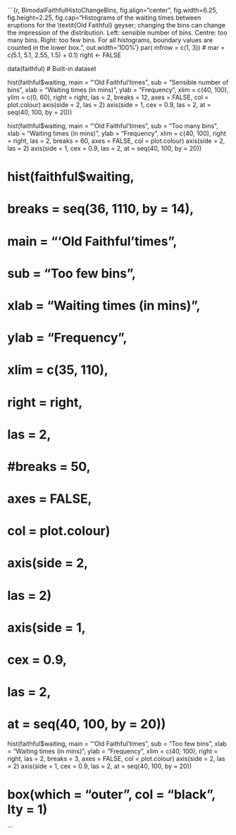 

```{r, BimodalFaithfulHistoChangeBins, fig.align="center", fig.width=6.25, fig.height=2.25, fig.cap="Histograms of the waiting times between eruptions for the \\textit{Old Faithful} geyser; changing the bins can change the impression of the distribution. Left: sensible number of bins. Centre: too many bins. Right: too few bins. For all histograms, boundary values are counted in the lower box.", out.width='100%'}
par( mfrow = c(1, 3))
#     mar = c(5.1, 5.1, 2.55, 1.5) + 0.1) 
right <- FALSE

data(faithful) # Built-in dataset

hist(faithful$waiting,
     main  = "'Old Faithful'\nwaiting times",
     sub = "Sensible number of bins",
     xlab = "Waiting times (in mins)",
     ylab = "Frequency",
     xlim = c(40, 100),
     ylim = c(0, 60),
     right = right,
     las = 2,
     breaks = 12,
     axes = FALSE,
     col = plot.colour)
axis(side = 2, 
     las = 2)
axis(side = 1,
     cex = 0.9,
     las = 2,
     at = seq(40, 100, by = 20))

hist(faithful$waiting,
     main  = "'Old Faithful'\nwaiting times",
     sub = "Too many bins",
     xlab = "Waiting times (in mins)",
     ylab = "Frequency",
     xlim = c(40, 100),
     right = right,
     las = 2,
     breaks = 60,
     axes = FALSE,
     col = plot.colour)
axis(side = 2, 
     las = 2)
axis(side = 1,
     cex = 0.9,
     las = 2,
     at = seq(40, 100, by = 20))


# hist(faithful$waiting,
#      breaks = seq(36, 1110, by = 14),
#      main  = "'Old Faithful'\nwaiting times",
#      sub = "Too few bins",
#      xlab = "Waiting times (in mins)",
#      ylab = "Frequency",
#      xlim = c(35, 110),
#      right = right,
#      las = 2,
#      #breaks = 50,
#      axes = FALSE,
#      col = plot.colour)
# axis(side = 2, 
#      las = 2)
# axis(side = 1,
#      cex = 0.9,
#      las = 2,
#      at = seq(40, 100, by = 20))

hist(faithful$waiting,
     main  = "'Old Faithful'\nwaiting times",
     sub = "Too few bins",
     xlab = "Waiting times (in mins)",
     ylab = "Frequency",
     xlim = c(40, 100),
     right = right,
     las = 2,
     breaks = 3,
     axes = FALSE,
     col = plot.colour)
axis(side = 2, 
     las = 2)
axis(side = 1,
     cex = 0.9,
     las = 2,
     at = seq(40, 100, by = 20))

# box(which = "outer", col = "black", lty = 1)

```

